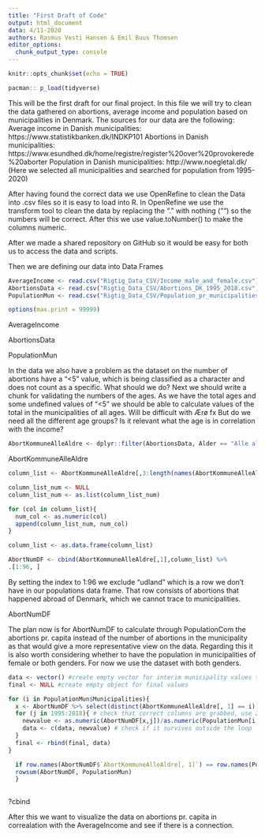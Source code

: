 ```yaml
---
title: "First Draft of Code"
output: html_document
data: 4/11-2020
authors: Rasmus Vesti Hansen & Emil Buus Thomsen
editor_options: 
  chunk_output_type: console
---
```


```r
knitr::opts_chunk$set(echo = TRUE)
```

```r
pacman:: p_load(tidyverse)
```

This will be the first draft for our final project. In this file we will try to clean the data gathered on abortions, average income and population based on municipalities in Denmark. 
The sources for our data are the following: 
Average income in Danish municipalities: https://www.statistikbanken.dk/INDKP101 
Abortions in Danish municipalities: https://www.esundhed.dk/home/registre/register%20over%20provokerede%20aborter 
Population in Danish municipalities: http://www.noegletal.dk/ (Here we selected all municipalities and searched for population from 1995-2020)

After having found the correct data we use OpenRefine to clean the Data into .csv files so it is easy to load into R. 
In OpenRefine we use the transform tool to clean the data by replacing the "." with nothing ("") so the numbers will be correct. After this we use value.toNumber() to make the columns numeric. 

After we made a shared repository on GitHub so it would be easy for both us to access the data and scripts. 

Then we are defining our data into Data Frames
```r
AverageIncome <- read.csv("Rigtig_Data_CSV/Income_male_and_female.csv")
AbortionsData <- read.csv("Rigtig_Data_CSV/Abortions_DK_1995_2018.csv")
PopulationMun <- read.csv("Rigtig_Data_CSV/Population_pr_municipalities.csv")

options(max.print = 99999)


```

AverageIncome

AbortionsData

PopulationMun

In the data we also have a problem as the dataset on the number of abortions have a "<5" value, which is being classified as a character and does not count as a specific. What should we do? 
Next we should write a chunk for validating the numbers of the ages. As we have the total ages and some undefined values of "<5" we should be able to calculate values of the total in the municipalities of all ages. Will be difficult with Ærø fx
But do we need all the different age groups? Is it relevant what the age is in correlation with the income? 
```r
AbortKommuneAlleAldre <- dplyr::filter(AbortionsData, Alder == "Alle aldre") 


```
AbortKommuneAlleAldre



```r
column_list <- AbortKommuneAlleAldre[,3:length(names(AbortKommuneAlleAldre))]

column_list_num <- NULL
column_list_num <- as.list(column_list_num)

for (col in column_list){
  num_col <- as.numeric(col)
  append(column_list_num, num_col)
}

column_list <- as.data.frame(column_list)

AbortNumDF <- cbind(AbortKommuneAlleAldre[,1],column_list) %>% 
.[1:96, ]

```

By setting the index to 1:96 we exclude "udland" which is a row we don't have in our populations data frame. That row consists of abortions that happened abroad of Denmark, which we cannot trace to municipalities. 

AbortNumDF

The plan now is for AbortNumDF to calculate through PopulationCom the abortions pr. capita instead of the number of abortions in the municipality as that would give a more representative view on the data. Regarding this it is also worth considering whether to have the population in municipalities of female or both genders. For now we use the dataset with both genders. 


```r
data <- vector() #create empty vector for interim municipality values through time
final <- NULL #create empty object for final values

for (i in PopulationMun$Municipalities){
  x <- AbortNumDF %>% select(distinct(AbortKommuneAlleAldre[, 1] == i))  
  for (j in 1995:2018){ # check that correct columns are grabbed, use 2:ncol
    newvalue <- as.numeric(AbortNumDF[x,j])/as.numeric(PopulationMun[i,j])
    data <- c(data, newvalue) # check if it survives outside the loop
  }
  final <- rbind(final, data)
}
```



```r
  if row.names(AbortNumDF$`AbortKommuneAlleAldre[, 1]`) == row.names(PopulationMun$Municipalities){
  rowsum(AbortNumDF, PopulationMun)  
  }
  
```
?cbind


After this we want to visualize the data on abortions pr. capita in correalation with the AverageIncome and see if there is a connection. 
